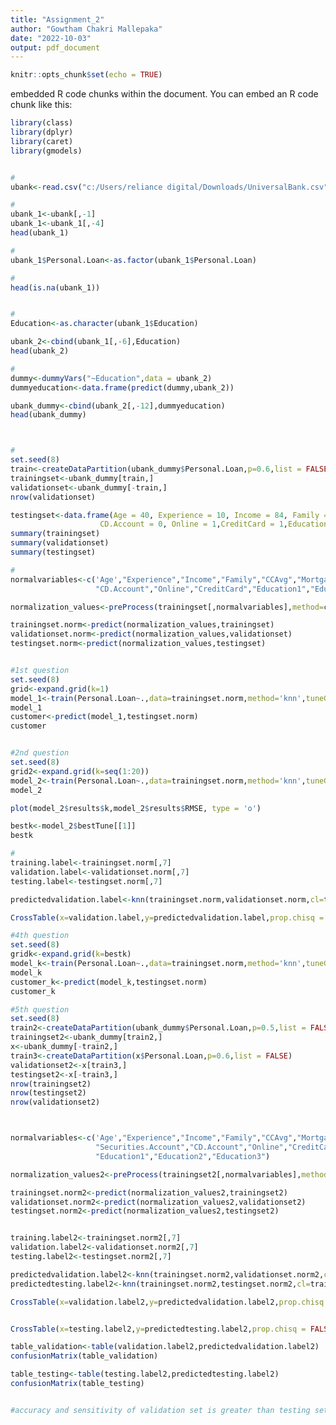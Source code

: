---
title: "Assignment_2"
author: "Gowtham Chakri Mallepaka"
date: "2022-10-03"
output: pdf_document
---

```{r setup, include=FALSE}
knitr::opts_chunk$set(echo = TRUE)
```
embedded R code chunks within the document. You can embed an R code chunk like this:

```{r}
library(class)
library(dplyr)
library(caret)
library(gmodels)


#
ubank<-read.csv("c:/Users/reliance digital/Downloads/UniversalBank.csv")

#
ubank_1<-ubank[,-1]
ubank_1<-ubank_1[,-4]
head(ubank_1)

#
ubank_1$Personal.Loan<-as.factor(ubank_1$Personal.Loan)

#
head(is.na(ubank_1))


#
Education<-as.character(ubank_1$Education)

ubank_2<-cbind(ubank_1[,-6],Education)
head(ubank_2)

#
dummy<-dummyVars("~Education",data = ubank_2)
dummyeducation<-data.frame(predict(dummy,ubank_2))

ubank_dummy<-cbind(ubank_2[,-12],dummyeducation)
head(ubank_dummy)



#
set.seed(8)
train<-createDataPartition(ubank_dummy$Personal.Loan,p=0.6,list = FALSE)
trainingset<-ubank_dummy[train,]
validationset<-ubank_dummy[-train,]
nrow(validationset)

testingset<-data.frame(Age = 40, Experience = 10, Income = 84, Family = 2, CCAvg = 2,  Mortgage = 0, Securities.Account = 0, 
                    CD.Account = 0, Online = 1,CreditCard = 1,Education1 = 0, Education2 = 1, Education3 = 0)
summary(trainingset)
summary(validationset)
summary(testingset)

#
normalvariables<-c('Age',"Experience","Income","Family","CCAvg","Mortgage","Securities.Account",
                   "CD.Account","Online","CreditCard","Education1","Education2","Education3")

normalization_values<-preProcess(trainingset[,normalvariables],method=c('center','scale'))

trainingset.norm<-predict(normalization_values,trainingset)
validationset.norm<-predict(normalization_values,validationset)
testingset.norm<-predict(normalization_values,testingset)


#1st question
set.seed(8)
grid<-expand.grid(k=1)
model_1<-train(Personal.Loan~.,data=trainingset.norm,method='knn',tuneGrid=grid)
model_1
customer<-predict(model_1,testingset.norm)
customer


#2nd question
set.seed(8)
grid2<-expand.grid(k=seq(1:20))
model_2<-train(Personal.Loan~.,data=trainingset.norm,method='knn',tuneGrid=grid2)
model_2

plot(model_2$results$k,model_2$results$RMSE, type = 'o')

bestk<-model_2$bestTune[[1]]
bestk

#
training.label<-trainingset.norm[,7]
validation.label<-validationset.norm[,7]
testing.label<-testingset.norm[,7]

predictedvalidation.label<-knn(trainingset.norm,validationset.norm,cl=training.label,k=bestk)

CrossTable(x=validation.label,y=predictedvalidation.label,prop.chisq = FALSE)

#4th question
set.seed(8)
gridk<-expand.grid(k=bestk)
model_k<-train(Personal.Loan~.,data=trainingset.norm,method='knn',tuneGrid=gridk)
model_k
customer_k<-predict(model_k,testingset.norm)
customer_k

#5th question
set.seed(8)
train2<-createDataPartition(ubank_dummy$Personal.Loan,p=0.5,list = FALSE)
trainingset2<-ubank_dummy[train2,]
x<-ubank_dummy[-train2,]
train3<-createDataPartition(x$Personal.Loan,p=0.6,list = FALSE)
validationset2<-x[train3,]
testingset2<-x[-train3,]
nrow(trainingset2)
nrow(testingset2)
nrow(validationset2)



normalvariables<-c('Age',"Experience","Income","Family","CCAvg","Mortgage",
                   "Securities.Account","CD.Account","Online","CreditCard",
                   "Education1","Education2","Education3")

normalization_values2<-preProcess(trainingset2[,normalvariables],method=c('center','scale'))

trainingset.norm2<-predict(normalization_values2,trainingset2)
validationset.norm2<-predict(normalization_values2,validationset2)
testingset.norm2<-predict(normalization_values2,testingset2)


training.label2<-trainingset.norm2[,7]
validation.label2<-validationset.norm2[,7]
testing.label2<-testingset.norm2[,7]

predictedvalidation.label2<-knn(trainingset.norm2,validationset.norm2,cl=training.label2,k=bestk)
predictedtesting.label2<-knn(trainingset.norm2,testingset.norm2,cl=training.label2,k=bestk)

CrossTable(x=validation.label2,y=predictedvalidation.label2,prop.chisq = FALSE)


CrossTable(x=testing.label2,y=predictedtesting.label2,prop.chisq = FALSE)

table_validation<-table(validation.label2,predictedvalidation.label2)
confusionMatrix(table_validation)

table_testing<-table(testing.label2,predictedtesting.label2)
confusionMatrix(table_testing)


#accuracy and sensitivity of validation set is greater than testing set


```


